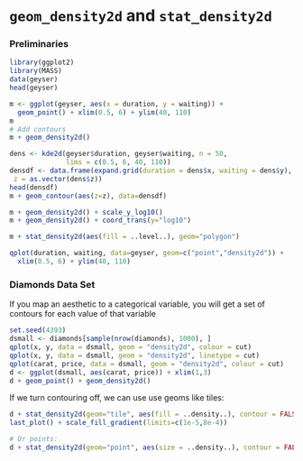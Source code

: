`geom_density2d` and `stat_density2d`
========================================================

### Preliminaries

```r
library(ggplot2)
library(MASS)
data(geyser)
head(geyser)
```


```r

m <- ggplot(geyser, aes(x = duration, y = waiting)) +
  geom_point() + xlim(0.5, 6) + ylim(40, 110)
m
# Add contours
m + geom_density2d()
```


```r
dens <- kde2d(geyser$duration, geyser$waiting, n = 50,
              lims = c(0.5, 6, 40, 110))
densdf <- data.frame(expand.grid(duration = dens$x, waiting = dens$y),
 z = as.vector(dens$z))
head(densdf)
m + geom_contour(aes(z=z), data=densdf)
```


```r
m + geom_density2d() + scale_y_log10()
m + geom_density2d() + coord_trans(y="log10")

m + stat_density2d(aes(fill = ..level..), geom="polygon")
```


```r
qplot(duration, waiting, data=geyser, geom=c("point","density2d")) +
  xlim(0.5, 6) + ylim(40, 110)
```

### Diamonds Data Set

If you map an aesthetic to a categorical variable, you will get a
set of contours for each value of that variable

```r
set.seed(4393)
dsmall <- diamonds[sample(nrow(diamonds), 1000), ]
qplot(x, y, data = dsmall, geom = "density2d", colour = cut)
qplot(x, y, data = dsmall, geom = "density2d", linetype = cut)
qplot(carat, price, data = dsmall, geom = "density2d", colour = cut)
d <- ggplot(dsmall, aes(carat, price)) + xlim(1,3)
d + geom_point() + geom_density2d()
```
If we turn contouring off, we can use use geoms like tiles:

```r
d + stat_density2d(geom="tile", aes(fill = ..density..), contour = FALSE)
last_plot() + scale_fill_gradient(limits=c(1e-5,8e-4))
```
```r
# Or points:
d + stat_density2d(geom="point", aes(size = ..density..), contour = FALSE)

```

